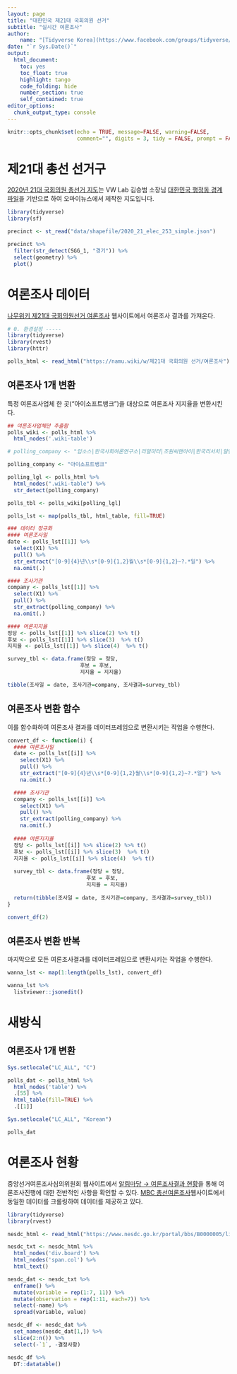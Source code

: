 ```yaml
---
layout: page
title: "대한민국 제21대 국회의원 선거"
subtitle: "실시간 여론조사"
author:
    name: "[Tidyverse Korea](https://www.facebook.com/groups/tidyverse/)"
date: "`r Sys.Date()`"
output:
  html_document: 
    toc: yes
    toc_float: true
    highlight: tango
    code_folding: hide
    number_section: true
    self_contained: true
editor_options: 
  chunk_output_type: console
---
```


```r
knitr::opts_chunk$set(echo = TRUE, message=FALSE, warning=FALSE,
                      comment="", digits = 3, tidy = FALSE, prompt = FALSE, fig.align = 'center')

```

# 제21대 총선 선거구 {#election-polls-area}

[2020년 21대 국회의원 총선거 지도](https://github.com/OhmyNews/2020_21_elec_map)는 VW Lab 김승범 소장님 [대한민국 행정동 경계 파일](https://github.com/vuski/admdongkor)을 기반으로 하여 오마이뉴스에서 제작한 지도입니다.

```r
library(tidyverse)
library(sf)

precinct <- st_read("data/shapefile/2020_21_elec_253_simple.json")

precinct %>% 
  filter(str_detect(SGG_1, "경기")) %>% 
  select(geometry) %>% 
  plot()
```

# 여론조사 데이터 {#election-polls}

[나무위키 제21대 국회의원선거 여론조사](https://namu.wiki/w/제21대 국회의원 선거/여론조사) 웹사이트에서 여론조사 결과를 가져온다.

```r
# 0. 환경설정 -----
library(tidyverse)
library(rvest)
library(httr)

polls_html <- read_html("https://namu.wiki/w/제21대 국회의원 선거/여론조사")
```

## 여론조사 1개 변환 {#election-polls-one}

특정 여론조사업체 한 곳("아이소프트뱅크")을 대상으로 여론조사 지지율을 변환시킨다.

```r
## 여론조사업체만 추출함
polls_wiki <- polls_html %>% 
  html_nodes('.wiki-table')

# polling_company <- "입소스|한국사회여론연구소|리얼미터|조원씨앤아이|한국리서치|알앤써치|한길리서치센타|글로벌리서치|아이소프트뱅크"

polling_company <- "아이소프트뱅크"

polling_lgl <- polls_html %>% 
  html_nodes(".wiki-table") %>% 
  str_detect(polling_company)

polls_tbl <- polls_wiki[polling_lgl] 

polls_lst <- map(polls_tbl, html_table, fill=TRUE)

### 데이터 정규화
#### 여론조사일
date <- polls_lst[[1]] %>% 
  select(X1) %>% 
  pull() %>% 
  str_extract("[0-9]{4}년\\s*[0-9]{1,2}월\\s*[0-9]{1,2}~?.*일") %>% 
  na.omit(.)

#### 조사기관
company <- polls_lst[[1]] %>% 
  select(X1) %>% 
  pull() %>% 
  str_extract(polling_company) %>% 
  na.omit(.)

#### 여론지지율
정당 <- polls_lst[[1]] %>% slice(2) %>% t()
후보 <- polls_lst[[1]] %>% slice(3)  %>% t()
지지율 <- polls_lst[[1]] %>% slice(4)  %>% t()

survey_tbl <- data.frame(정당 = 정당,
                       후보 = 후보,
                       지지율 = 지지율)

tibble(조사일 = date, 조사기관=company, 조사결과=survey_tbl)

```

## 여론조사 변환 함수 {#election-polls-function}

이를 함수화하여 여론조사 결과를 데이터프레임으로 변환시키는 작업을 수행한다.

```r

convert_df <- function(i) {
  #### 여론조사일
  date <- polls_lst[[i]] %>% 
    select(X1) %>% 
    pull() %>% 
    str_extract("[0-9]{4}년\\s*[0-9]{1,2}월\\s*[0-9]{1,2}~?.*일") %>% 
    na.omit(.)

  #### 조사기관
  company <- polls_lst[[i]] %>% 
    select(X1) %>% 
    pull() %>% 
    str_extract(polling_company) %>% 
    na.omit(.)
  
  #### 여론지지율
  정당 <- polls_lst[[i]] %>% slice(2) %>% t()
  후보 <- polls_lst[[i]] %>% slice(3)  %>% t()
  지지율 <- polls_lst[[i]] %>% slice(4)  %>% t()
  
  survey_tbl <- data.frame(정당 = 정당,
                         후보 = 후보,
                         지지율 = 지지율)
  
  return(tibble(조사일 = date, 조사기관=company, 조사결과=survey_tbl))
}

convert_df(2)
```


## 여론조사 변환 반복 {#election-polls-loop}

마지막으로 모든 여론조사결과를 데이터프레임으로 변환시키는 작업을 수행한다.

```r
wanna_lst <- map(1:length(polls_lst), convert_df)

wanna_lst %>% 
  listviewer::jsonedit()

```

# 새방식 {#election-polls-new}

## 여론조사 1개 변환 {#election-polls-one}


```r
Sys.setlocale("LC_ALL", "C")

polls_dat <- polls_html %>% 
  html_nodes('table') %>% 
  .[55] %>% 
  html_table(fill=TRUE) %>% 
  .[[1]]

Sys.setlocale("LC_ALL", "Korean")

polls_dat
```


# 여론조사 현황 {#election-polls-news}

중앙선거여론조사심의위원회 웹사이트에서 
[알림마당 &rarr; 여론조사결과 현황](https://www.nesdc.go.kr/portal/bbs/B0000005/list.do?menuNo=200467)을 통해 여론조사진행에 대한 전반적인 사항을 확인할 수 있다. [MBC 총선여론조사](http://poll-mbc.co.kr/)웹사이트에서 동일한 데이터를 크롤링하여 데이터를 제공하고 있다.


```r
library(tidyverse)
library(rvest)

nesdc_html <- read_html("https://www.nesdc.go.kr/portal/bbs/B0000005/list.do?menuNo=200467")

nesdc_txt <- nesdc_html %>% 
  html_nodes('div.board') %>% 
  html_nodes('span.col') %>% 
  html_text()

nesdc_dat <- nesdc_txt %>% 
  enframe() %>% 
  mutate(variable = rep(1:7, 11)) %>% 
  mutate(observation = rep(1:11, each=7)) %>% 
  select(-name) %>% 
  spread(variable, value)

nesdc_df <- nesdc_dat %>% 
  set_names(nesdc_dat[1,]) %>% 
  slice(2:n()) %>% 
  select(-`1`, -결정사항)

nesdc_df %>% 
  DT::datatable()


```



